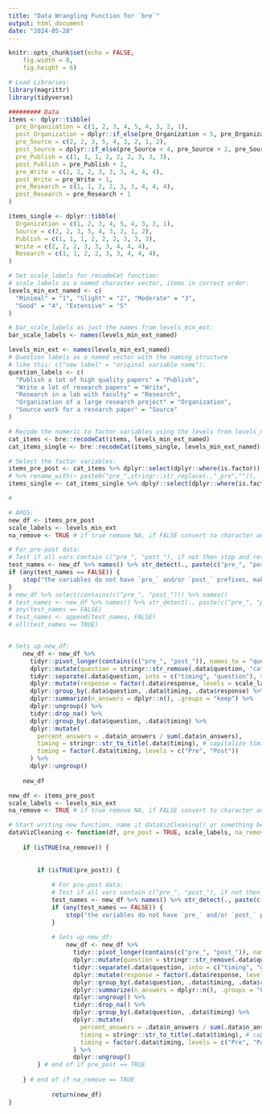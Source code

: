 ```yaml
---
title: "Data Wrangling Function for `bre`"
output: html_document
date: "2024-05-28"
---
```


```r
knitr::opts_chunk$set(echo = FALSE, 
    fig.width = 8,
    fig.height = 6)

# Load Libraries:
library(magrittr)
library(tidyverse)

######### Data
items <- dplyr::tibble(
  pre_Organization = c(1, 2, 3, 4, 5, 4, 3, 2, 1),
  post_Organization = dplyr::if_else(pre_Organization < 5, pre_Organization + 1, pre_Organization),
  pre_Source = c(2, 2, 3, 5, 4, 3, 2, 1, 2),
  post_Source = dplyr::if_else(pre_Source < 4, pre_Source + 2, pre_Source),
  pre_Publish = c(1, 1, 1, 2, 2, 2, 3, 3, 3),
  post_Publish = pre_Publish + 2,
  pre_Write = c(2, 2, 2, 3, 3, 3, 4, 4, 4),
  post_Write = pre_Write + 1,
  pre_Research = c(1, 1, 2, 2, 3, 3, 4, 4, 4),
  post_Research = pre_Research + 1
)

items_single <- dplyr::tibble(
  Organization = c(1, 2, 3, 4, 5, 4, 3, 2, 1),
  Source = c(2, 2, 3, 5, 4, 3, 2, 1, 2),
  Publish = c(1, 1, 1, 2, 2, 2, 3, 3, 3),
  Write = c(2, 2, 2, 3, 3, 3, 4, 4, 4),
  Research = c(1, 1, 2, 2, 3, 3, 4, 4, 4),
)

# Set scale_labels for recodeCat function:
# scale_labels as a named character vector, items in correct order:
levels_min_ext_named <- c(
  "Minimal" = "1", "Slight" = "2", "Moderate" = "3",
  "Good" = "4", "Extensive" = "5"
)

# bar_scale_labels as just the names from levels_min_ext:
bar_scale_labels <- names(levels_min_ext_named)

levels_min_ext <- names(levels_min_ext_named) 
# Question labels as a named vector with the naming structure
# like this: c("new label" = "original variable name"):
question_labels <- c(
  "Publish a lot of high quality papers" = "Publish",
  "Write a lot of research papers" = "Write",
  "Research in a lab with faculty" = "Research",
  "Organization of a large research project" = "Organization",
  "Source work for a research paper" = "Source"
)

# Recode the numeric to factor variables using the levels from levels_min_ext:
cat_items <- bre::recodeCat(items, levels_min_ext_named)
cat_items_single <- bre::recodeCat(items_single, levels_min_ext_named)

# Select the factor variables:
items_pre_post <- cat_items %>% dplyr::select(dplyr::where(is.factor)) %>% select(contains(c("pre_", "post_")))
# %>% rename_with(~ paste0("pre_",stringr::str_replace(.,"_pre","")), .cols = contains("pre")) 
items_single <- cat_items_single %>% dplyr::select(dplyr::where(is.factor)) %>% select(!contains(c("pre_", "post_")))

# 

```


```r
# ARGS:
new_df <- items_pre_post
scale_labels <- levels_min_ext
na_remove <- TRUE # if true remove NA, if FALSE convert to character and make the lowest factor:

# For pre-post data:
# Test if all vars contain c("pre_", "post_"), if not then stop and return an error message:
test_names <- new_df %>% names() %>% str_detect(., paste(c("pre_", "post_"), collapse = "|"))
if (any(test_names == FALSE)) {
    stop("the variables do not have `pre_` and/or `post_` prefixes, makes sure all variables have the correct prefixes.")
}
# new_df %>% select(contains(c("pre_", "post_"))) %>% names() 
# test_names <- new_df %>% names() %>% str_detect(., paste(c("pre_", "post_"), collapse = "|"))
# any(test_names == FALSE)
# test_names <- append(test_names, FALSE) 
# all(test_names == TRUE)


# Sets up new_df:
    new_df <- new_df %>%
      tidyr::pivot_longer(contains(c("pre_", "post_")), names_to = "question", values_to = "response") %>%
      dplyr::mutate(question = stringr::str_remove(.data$question, "cat_")) %>%
      tidyr::separate(.data$question, into = c("timing", "question"), sep = "_", extra = "merge") %>%
      dplyr::mutate(response = factor(.data$response, levels = scale_labels)) %>%
      dplyr::group_by(.data$question, .data$timing, .data$response) %>%
      dplyr::summarize(n_answers = dplyr::n(), .groups = "keep") %>%
      dplyr::ungroup() %>%
      tidyr::drop_na() %>% 
      dplyr::group_by(.data$question, .data$timing) %>%
      dplyr::mutate(
        percent_answers = .data$n_answers / sum(.data$n_answers),
        timing = stringr::str_to_title(.data$timing), # capitalize timing
        timing = factor(.data$timing, levels = c("Pre", "Post"))
      ) %>%
      dplyr::ungroup()
    
    new_df
```

```r
new_df <- items_pre_post
scale_labels <- levels_min_ext
na_remove <- TRUE # if true remove NA, if FALSE convert to character and make the lowest factor:

# Start writing new function, name it dataVizCleaning() or something better, 4 args: df, pre_post, scale_labels, na_remove,:
dataVizCleaning <- function(df, pre_post = TRUE, scale_labels, na_remove = TRUE) {
    
    if (isTRUE(na_remove)) {
        
    
        if (isTRUE(pre_post)) {
    
            # For pre-post data:
            # Test if all vars contain c("pre_", "post_"), if not then stop and return an error message:
            test_names <- new_df %>% names() %>% str_detect(., paste(c("pre_", "post_"), collapse = "|"))
            if (any(test_names == FALSE)) {
                stop("the variables do not have `pre_` and/or `post_` prefixes, makes sure all variables have the correct prefixes.")
            }
    
            # Sets up new_df:
                new_df <- new_df %>%
                  tidyr::pivot_longer(contains(c("pre_", "post_")), names_to = "question", values_to = "response") %>%
                  dplyr::mutate(question = stringr::str_remove(.data$question, "cat_")) %>%
                  tidyr::separate(.data$question, into = c("timing", "question"), sep = "_", extra = "merge") %>%
                  dplyr::mutate(response = factor(.data$response, levels = scale_labels)) %>%
                  dplyr::group_by(.data$question, .data$timing, .data$response) %>%
                  dplyr::summarize(n_answers = dplyr::n(), .groups = "keep") %>%
                  dplyr::ungroup() %>%
                  tidyr::drop_na() %>% 
                  dplyr::group_by(.data$question, .data$timing) %>%
                  dplyr::mutate(
                    percent_answers = .data$n_answers / sum(.data$n_answers),
                    timing = stringr::str_to_title(.data$timing), # capitalize timing
                    timing = factor(.data$timing, levels = c("Pre", "Post"))
                  ) %>%
                  dplyr::ungroup()
        } # end of if pre_post == TRUE
    
    } # end of if na_remove == TRUE
            
            return(new_df)
}
```

